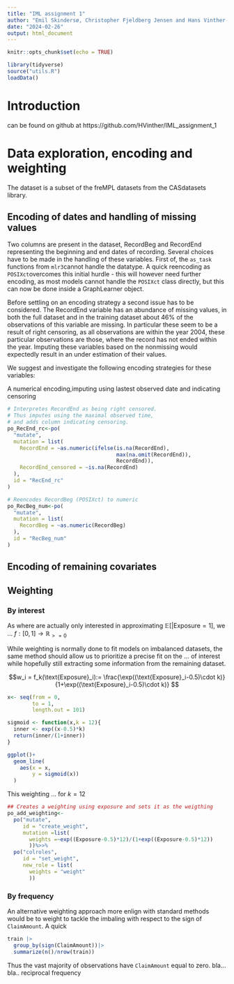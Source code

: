 ```yaml
---
title: "IML assignment 1"
author: "Emil Skindersø, Christopher Fjeldberg Jensen and Hans Vinther-Larsen"
date: "2024-02-26"
output: html_document
---
```


```r
knitr::opts_chunk$set(echo = TRUE)
```

```r
library(tidyverse)
source("utils.R")
loadData()
```
# Introduction

can be found on github at https://github.com/HVinther/IML_assignment_1

# Data exploration, encoding and weighting

The dataset is a subset of the freMPL datasets from the CASdatasets library. 

## Encoding of dates and handling of missing values

Two <Date> columns are present in the dataset, RecordBeg and RecordEnd representing the beginning and end dates of recording. Several choices have to be made in the handling of these variables. First of, the `as_task` functions from `mlr3`cannot handle the <Date> datatype. A quick reencoding as `POSIXct`overcomes this initial hurdle - this will however need further encoding, as most models cannot handle the `POSIXct` class directly, but this can now be done inside a GraphLearner object. 

Before settling on an encoding strategy a second issue has to be considered. The RecordEnd variable has an abundance of missing values, in both the full dataset and in the training dataset about $46\%$ of the observations of this variable are missing. In particular these seem to be a result of right censoring, as all observations are within the year 2004, these particular observations are those, where the record has not ended within the year. Imputing these variables based on the nonmissing would expectedly result in an under estimation of their values.

We suggest and investigate the following encoding strategies for these variables:

A numerical encoding,imputing using lastest observed date and indicating censoring

```r
# Interpretes RecordEnd as being right censored.
# Thus imputes using the maximal observed time, 
# and adds column indicating censoring.
po_RecEnd_rc<-po(
  "mutate",
  mutation = list(
    RecordEnd = ~as.numeric(ifelse(is.na(RecordEnd),
                                   max(na.omit(RecordEnd)),
                                   RecordEnd)),
    RecordEnd_censored = ~is.na(RecordEnd)
  ),
  id = "RecEnd_rc"
)

# Reencodes RecordBeg (POSIXct) to numeric
po_RecBeg_num<-po(
  "mutate",
  mutation = list(
    RecordBeg = ~as.numeric(RecordBeg)
  ),
  id = "RecBeg_num"
)
```


## Encoding of remaining covariates

## Weighting

### By interest
As where are actually only interested in approximating $\mathbb{E}[|\text{Exposure} = 1]$, we ...
$f:[0,1]\longrightarrow\mathbb{R}_{>=0}$

While weighting is normally done to fit models on imbalanced datasets, the same method should allow us to prioritize a precise fit on the ... of interest while hopefully still extracting some information from the remaining dataset.

$$w_i = f_k(\text{Exposure}_i):= \frac{\exp((\text{Exposure}_i-0.5)\cdot k)}{1+\exp((\text{Exposure}_i-0.5)\cdot k)} $$

```r
x<- seq(from = 0,
        to = 1,
        length.out = 101)

sigmoid <- function(x,k = 12){
  inner <- exp((x-0.5)*k)
  return(inner/(1+inner))
}

ggplot()+
  geom_line(
    aes(x = x,
        y = sigmoid(x))
  )
```
This weighting ... for $k=12$
```r
## Creates a weighting using exposure and sets it as the weigthing
po_add_weighting<-
  po("mutate",
     id = "create_weight",
     mutation =list(
       weights =~exp((Exposure-0.5)*12)/(1+exp((Exposure-0.5)*12))
       ))%>>%
  po("colroles",
     id = "set_weight",
     new_role = list(
       weights = "weight"
       ))
```

### By frequency

An alternative weighting approach more enlign with standard methods would be to weight to tackle the imbaling with respect to the sign of `ClaimAmount`. A quick 

```r
train |> 
  group_by(sign(ClaimAmount))|>
  summarize(n()/nrow(train))
```
Thus the vast majority of observations have `ClaimAmount` equal to zero. bla... bla.. reciprocal frequency

